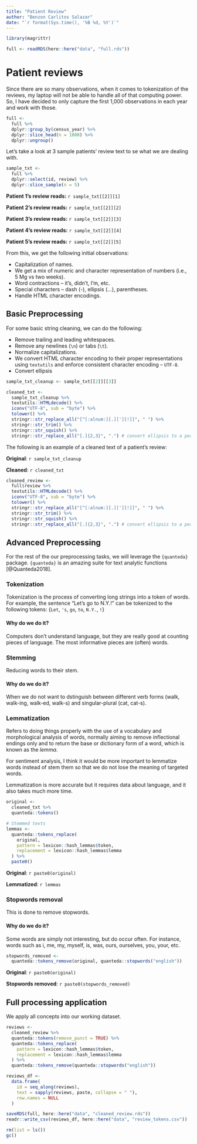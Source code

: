 ```yaml
---
title: "Patient Review"
author: "Benzon Carlitos Salazar"
date: "`r format(Sys.time(), '%B %d, %Y')`"
---
```


```r
library(magrittr)

full <- readRDS(here::here("data", "full.rds"))
```

# Patient reviews

Since there are so many observations, when it comes to tokenization of the 
reviews, my laptop will not be able to handle all of that computing power. So, 
I have decided to only capture the first 1,000 observations in each year and 
work with those.

```r
full <-
  full %>%
  dplyr::group_by(census_year) %>%
  dplyr::slice_head(n = 1000) %>%
  dplyr::ungroup()
```

Let's take a look at 3 sample patients' review text to se what we are dealing 
with.

```r
sample_txt <-
  full %>%
  dplyr::select(id, review) %>%
  dplyr::slice_sample(n = 5)
```

**Patient 1's review reads:** `r sample_txt[[2]][1]`

**Patient 2's review reads:** `r sample_txt[[2]][2]`

**Patient 3's review reads:** `r sample_txt[[2]][3]`

**Patient 4's review reads:** `r sample_txt[[2]][4]`

**Patient 5's review reads:** `r sample_txt[[2]][5]`

From this, we get the following initial observations:

* Capitalization of names.
* We get a mix of numeric and character representation of numbers (i.e., 5 Mg vs 
two weeks).
* Word contractions -- it's, didn't, I'm, etc.
* Special characters -- dash (-), ellipsis (...), parentheses.
* Handle HTML character encodings.

## Basic Preprocessing

For some basic string cleaning, we can do the following:

* Remove trailing and leading whitespaces.
* Remove any newlines (`\n`) or tabs (`\t`).
* Normalize capitalizations.
* We convert HTML character encoding to their proper representations using 
`textutils` and enforce consistent character encoding -- `UTF-8`.
* Convert ellipsis

```r
sample_txt_cleanup <- sample_txt[[2]][[3]]

cleaned_txt <-
  sample_txt_cleanup %>%
  textutils::HTMLdecode() %>%
  iconv("UTF-8", sub = "byte") %>%
  tolower() %>%
  stringr::str_replace_all("[^[:alnum:][.]['][!]]", " ") %>%
  stringr::str_trim() %>%
  stringr::str_squish() %>%
  stringr::str_replace_all("[.]{2,3}", ".") # convert ellipsis to a period
```

The following is an example of a cleaned text of a patient's review:

**Original**: `r sample_txt_cleanup`

**Cleaned**: `r cleaned_txt`

```r
cleaned_review <-
  full$review %>%
  textutils::HTMLdecode() %>%
  iconv("UTF-8", sub = "byte") %>%
  tolower() %>%
  stringr::str_replace_all("[^[:alnum:][.]['][!]]", " ") %>%
  stringr::str_trim() %>%
  stringr::str_squish() %>%
  stringr::str_replace_all("[.]{2,3}", ".") # convert ellipsis to a period
```

## Advanced Preprocessing

For the rest of the our preprocessing tasks, we will leverage the `{quanteda}` 
package. `{quanteda}` is an amazing suite for text analytic functions 
[@Quanteda2018].

### Tokenization

Tokenization is the process of converting long strings into a token of words. 
For example, the sentence "Let's go to N.Y.!" can be tokenized to the following 
tokens: {`Let`, `'s`, `go`, `to`, `N.Y.`, `!`}

#### Why do we do it?

Computers don't understand language, but they are really good at counting pieces 
of language. The most informative pieces are (often) words.

### Stemming

Reducing words to their stem.

#### Why do we do it?

When we do not want to dstinguish between different verb forms (walk, walk-ing, 
walk-ed, walk-s) and singular-plural (cat, cat-s).

### Lemmatization

Refers to doing things properly with the use of a vocabulary and morphological 
analysis of words, normally aiming to remove inflectional endings only and to 
return the base or dictionary form of a word, which is known as the *lemma*.

For sentiment analysis, I think it would be more important to lemmatize words 
instead of stem them so that we do not lose the meaning of targeted words.

Lemmatization is more accurate but it requires data about language, and it also 
takes much more time.

```r
original <- 
  cleaned_txt %>%
  quanteda::tokens()

# Stemmed texts
lemmas <- 
  quanteda::tokens_replace(
    original, 
    pattern = lexicon::hash_lemmas$token, 
    replacement = lexicon::hash_lemmas$lemma
  ) %>%
  paste0()
```

**Original**: `r paste0(original)`

**Lemmatized**: `r lemmas`

### Stopwords removal

This is done to remove stopwords.

#### Why do we do it?

Some words are simply not interesting, but do occur often. For instance, words 
such as i, me, my, myself, is, was, ours, ourselves, you, your, etc.

```r
stopwords_removed <-
  quanteda::tokens_remove(original, quanteda::stopwords("english"))
```

**Original**: `r paste0(original)`

**Stopwords removed**: `r paste0(stopwords_removed)`

## Full processing application

We apply all concepts into our working dataset.


```r
reviews <-
  cleaned_review %>%
  quanteda::tokens(remove_punct = TRUE) %>%
  quanteda::tokens_replace(
    pattern = lexicon::hash_lemmas$token,
    replacement = lexicon::hash_lemmas$lemma
  ) %>% 
  quanteda::tokens_remove(quanteda::stopwords("english"))

reviews_df <- 
  data.frame(
    id = seq_along(reviews),
    text = sapply(reviews, paste, collapse = " "),
    row.names = NULL
  )
```

```r
saveRDS(full, here::here("data", "cleaned_review.rds"))
readr::write_csv(reviews_df, here::here("data", "review_tokens.csv"))

rm(list = ls())
gc()
```
